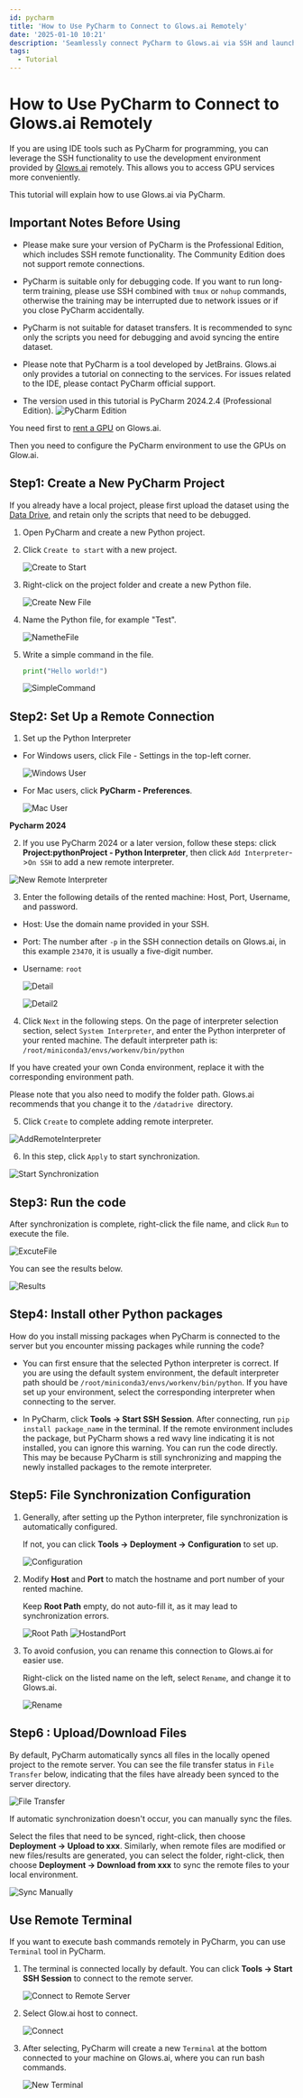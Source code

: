 ```yaml
---
id: pycharm
title: 'How to Use PyCharm to Connect to Glows.ai Remotely'
date: '2025-01-10 10:21'
description: 'Seamlessly connect PyCharm to Glows.ai via SSH and launch your project with GPU acceleration.'
tags:
  - Tutorial
---
```


# How to Use PyCharm to Connect to Glows.ai Remotely

If you are using IDE tools such as PyCharm for programming, you can leverage the SSH functionality to use the development environment provided by [Glows.ai](https://glows.ai) remotely. This allows you to access GPU services more conveniently.

This tutorial will explain how to use Glows.ai via PyCharm.

## **Important Notes Before Using**

- Please make sure your version of PyCharm is the Professional Edition, which includes SSH remote functionality. The Community Edition does not support remote connections.

- PyCharm is suitable only for debugging code. If you want to run long-term training, please use SSH combined with `tmux` or `nohup` commands, otherwise the training may be interrupted due to network issues or if you close PyCharm accidentally.

- PyCharm is not suitable for dataset transfers. It is recommended to sync only the scripts you need for debugging and avoid syncing the entire dataset.

- Please note that PyCharm is a tool developed by JetBrains. Glows.ai only provides a tutorial on connecting to the services. For issues related to the IDE, please contact PyCharm official support.

- The version used in this tutorial is PyCharm 2024.2.4 (Professional Edition).
  ![PyCharm Edition](./img/tutorials-images/02.PyCharm/01.PyCharm.PNG)

You need first to [rent a GPU](https://platform.glows.ai/create) on Glows.ai.

Then you need to configure the PyCharm environment to use the GPUs on Glow.ai.

## **Step1: Create a New PyCharm Project**

If you already have a local project, please first upload the dataset using the [Data Drive](https://platform.glows.ai/data), and retain only the scripts that need to be debugged.

1. Open PyCharm and create a new Python project.

2. Click `Create to start` with a new project.

   ![Create to Start](./img/tutorials-images/02.PyCharm/02.Create2Start.PNG)

3. Right-click on the project folder and create a new Python file.

   ![Create New File](./img/tutorials-images/02.PyCharm/03.CreateNewFile.PNG)

4. Name the Python file, for example "Test".

   ![NametheFile](./img/tutorials-images/02.PyCharm/04.NametheFile.png)

5. Write a simple command in the file.

   ```python
   print("Hello world!")
   ```

   ![SimpleCommand](./img/tutorials-images/02.PyCharm/05.SimpleCommand.png)

## **Step2: Set Up a Remote Connection**

1. Set up the Python Interpreter

- For Windows users, click File - Settings in the top-left corner.

  ![Windows User](./img/tutorials-images/02.PyCharm/06.WindowsUser.png)

- For Mac users, click **PyCharm - Preferences**.

  ![Mac User](./img/tutorials-images/02.PyCharm/07.MacUser.png)

**Pycharm 2024**

2. If you use PyCharm 2024 or a later version, follow these steps: click **Project:pythonProject - Python Interpreter**, then click `Add Interpreter`->`On SSH` to add a new remote interpreter.

![New Remote Interpreter](./img/tutorials-images/02.PyCharm/08.NewRemoteInterpreter.png)

3. Enter the following details of the rented machine: Host, Port, Username, and password.

- Host: Use the domain name provided in your SSH.
- Port: The number after `-p` in the SSH connection details on Glows.ai, in this example `23470`, it is usually a five-digit number.
- Username: `root`

  ![Detail](./img/tutorials-images/02.PyCharm/09.Detail1.png)

  ![Detail2](./img/tutorials-images/02.PyCharm/10.Detail2.png)

4. Click `Next` in the following steps. On the page of interpreter selection section, select `System Interpreter`, and enter the Python interpreter of your rented machine. The default interpreter path is:
   `/root/miniconda3/envs/workenv/bin/python`

If you have created your own Conda environment, replace it with the corresponding environment path.

Please note that you also need to modify the folder path. Glows.ai recommends that you change it to the `/datadrive `directory.

5. Click `Create` to complete adding remote interpreter.

![AddRemoteInterpreter](./img/tutorials-images/02.PyCharm/11.AddRemoteInterpreter.png)

6. In this step, click `Apply` to start synchronization.

![Start Synchronization](./img/tutorials-images/02.PyCharm/12.StartSynchronization.png)

## **Step3: Run the code**

After synchronization is complete, right-click the file name, and click `Run` to execute the file.

![ExcuteFile](./img/tutorials-images/02.PyCharm/13.ExcuteFile.png)

You can see the results below.

![Results](./img/tutorials-images/02.PyCharm/14.Results.png)

## **Step4: Install other Python packages**

How do you install missing packages when PyCharm is connected to the server but you encounter missing packages while running the code?

- You can first ensure that the selected Python interpreter is correct. If you are using the default system environment, the default interpreter path should be `/root/miniconda3/envs/workenv/bin/python`. If you have set up your environment, select the corresponding interpreter when connecting to the server.

- In PyCharm, click **Tools -> Start SSH Session**. After connecting, run `pip install package_name` in the terminal. If the remote environment includes the package, but PyCharm shows a red wavy line indicating it is not installed, you can ignore this warning. You can run the code directly. This may be because PyCharm is still synchronizing and mapping the newly installed packages to the remote interpreter.

## **Step5: File Synchronization Configuration**

1. Generally, after setting up the Python interpreter, file synchronization is automatically configured.

   If not, you can click **Tools -> Deployment -> Configuration** to set up.

   ![Configuration](./img/tutorials-images/02.PyCharm/15.Configuration.png)

2. Modify **Host** and **Port** to match the hostname and port number of your rented machine.

   Keep **Root Path** empty, do not auto-fill it, as it may lead to synchronization errors.

   ![Root Path](./img/tutorials-images/02.PyCharm/16.Root%20Path.png)
   ![HostandPort](./img/tutorials-images/02.PyCharm/17.HostandPort.png)

3. To avoid confusion, you can rename this connection to Glows.ai for easier use.

   Right-click on the listed name on the left, select `Rename`, and change it to Glows.ai.

   ![Rename](./img/tutorials-images/02.PyCharm/18.Rename.png)

## **Step6 : Upload/Download Files**

By default, PyCharm automatically syncs all files in the locally opened project to the remote server. You can see the file transfer status in `File Transfer` below, indicating that the files have already been synced to the server directory.

![File Transfer](./img/tutorials-images/02.PyCharm/19.FileTransfer.png)

If automatic synchronization doesn't occur, you can manually sync the files.

Select the files that need to be synced, right-click, then choose **Deployment -> Upload to xxx**. Similarly, when remote files are modified or new files/results are generated, you can select the folder, right-click, then choose **Deployment -> Download from xxx** to sync the remote files to your local environment.

![Sync Manually](./img/tutorials-images/02.PyCharm/20.SyncManually.png)

## **Use Remote Terminal**

If you want to execute bash commands remotely in PyCharm, you can use `Terminal` tool in PyCharm.

1. The terminal is connected locally by default. You can click **Tools -> Start SSH Session** to connect to the remote server.

   ![Connect to Remote Server](./img/tutorials-images/02.PyCharm/21.Connect2RemoteServer.png)

2. Select Glow.ai host to connect.

   ![Connect](./img/tutorials-images/02.PyCharm/22.Connect.png)

3. After selecting, PyCharm will create a new `Terminal` at the bottom connected to your machine on Glows.ai, where you can run bash commands.

   ![New Terminal](./img/tutorials-images/02.PyCharm/23.NewTerminal.png)

